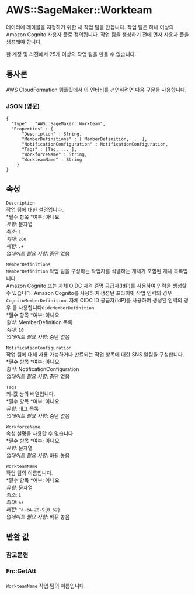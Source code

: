 # AWS::SageMaker::Workteam

데이터에 레이블을 지정하기 위한 새 작업 팀을 만듭니다. 작업 팀은 하나 이상의 Amazon Cognito 사용자 풀로 정의됩니다. 작업 팀을 생성하기 전에 먼저 사용자 풀을 생성해야 합니다.

한 계정 및 리전에서 25개 이상의 작업 팀을 만들 수 없습니다.

## 통사론

AWS CloudFormation 템플릿에서 이 엔터티를 선언하려면 다음 구문을 사용합니다.

### JSON (영문)

```
{
  "Type" : "AWS::SageMaker::Workteam",
  "Properties" : {
      "Description" : String,
      "MemberDefinitions" : [ MemberDefinition, ... ],
      "NotificationConfiguration" : NotificationConfiguration,
      "Tags" : [Tag, ... ],
      "WorkforceName" : String,
      "WorkteamName" : String
    }
}
```

## 속성

`Description`  
작업 팀에 대한 설명입니다.  
*필수 항목 *여부: 아니요  
_유형_: 문자열  
_최소_: `1`  
_최대_: `200`  
_패턴_: `.+`  
_업데이트 필요 사항_: 중단 없음

`MemberDefinitions`  
`MemberDefinition` 작업 팀을 구성하는 작업자를 식별하는 개체가 포함된 개체 목록입니다.  
Amazon Cognito 또는 자체 OIDC 자격 증명 공급자(IdP)를 사용하여 인력을 생성할 수 있습니다. Amazon Cognito를 사용하여 생성된 프라이빗 작업 인력의 경우 `CognitoMemberDefinition`. 자체 OIDC ID 공급자(IdP)를 사용하여 생성된 인력의 경우 를 사용합니다`OidcMemberDefinition`.  
*필수 항목 *여부: 아니요  
_형식_: MemberDefinition 목록  
_최대_: `10`  
_업데이트 필요 사항_: 중단 없음

`NotificationConfiguration`  
작업 팀에 대해 사용 가능하거나 만료되는 작업 항목에 대한 SNS 알림을 구성합니다.  
*필수 항목 *여부: 아니요  
_형식_: NotificationConfiguration  
_업데이트 필요 사항_: 중단 없음

`Tags`  
키-값 쌍의 배열입니다.  
*필수 항목 *여부: 아니요  
_유형_: 태그 목록  
_업데이트 필요 사항_: 중단 없음

`WorkforceName`  
속성 설명을 사용할 수 없습니다.  
*필수 항목 *여부: 아니요  
_유형_: 문자열  
_업데이트 필요 사항_: 바꿔 놓음

`WorkteamName`  
작업 팀의 이름입니다.  
*필수 항목 *여부: 아니요  
_유형_: 문자열  
_최소_: `1`  
_최대_: `63`  
_패턴_: `^a-zA-Z0-9{0,62}`  
_업데이트 필요 사항_: 바꿔 놓음

## 반환 값

### 참고문헌

### Fn::GetAtt

####

`WorkteamName` 작업 팀의 이름입니다.
